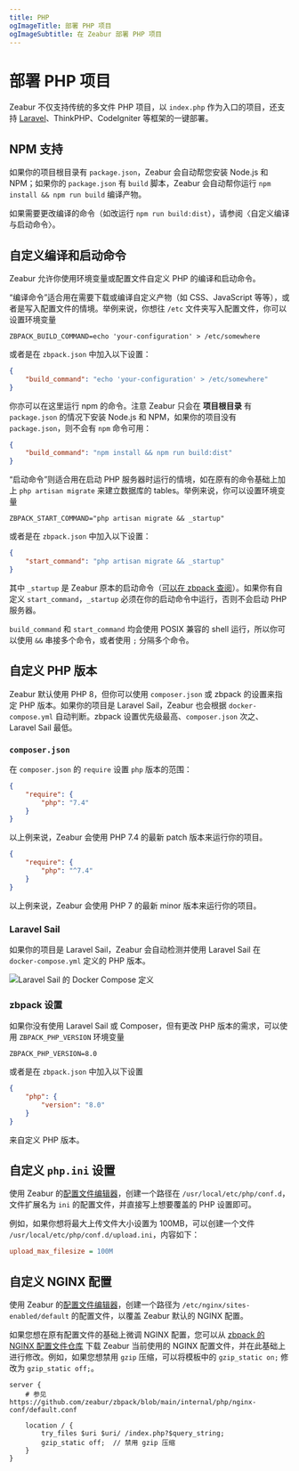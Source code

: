 ```yaml
---
title: PHP
ogImageTitle: 部署 PHP 项目
ogImageSubtitle: 在 Zeabur 部署 PHP 项目
---
```


# 部署 PHP 项目

Zeabur 不仅支持传统的多文件 PHP 项目，以 `index.php` 作为入口的项目，还支持 [Laravel](./php/laravel)、ThinkPHP、CodeIgniter 等框架的一键部署。

## NPM 支持

如果你的项目根目录有 `package.json`，Zeabur 会自动帮您安装 Node.js 和 NPM；如果你的 `package.json` 有 `build` 脚本，Zeabur 会自动帮你运行 `npm install && npm run build` 编译产物。

如果需要更改编译的命令（如改运行 `npm run build:dist`），请参阅〈自定义编译与启动命令〉。

## 自定义编译和启动命令

Zeabur 允许你使用环境变量或配置文件自定义 PHP 的编译和启动命令。

“编译命令”适合用在需要下载或编译自定义产物（如 CSS、JavaScript 等等），或者是写入配置文件的情境。举例来说，你想往 `/etc` 文件夹写入配置文件，你可以设置环境变量

```env
ZBPACK_BUILD_COMMAND=echo 'your-configuration' > /etc/somewhere
```

或者是在 `zbpack.json` 中加入以下设置：

```json
{
    "build_command": "echo 'your-configuration' > /etc/somewhere"
}
```

你亦可以在这里运行 npm 的命令。注意 Zeabur 只会在 **项目根目录** 有 `package.json` 的情况下安装 Node.js 和 NPM，如果你的项目没有 `package.json`，则不会有 `npm` 命令可用：

```json
{
    "build_command": "npm install && npm run build:dist"
}
```

“启动命令”则适合用在启动 PHP 服务器时运行的情境，如在原有的命令基础上加上 `php artisan migrate` 来建立数据库的 tables。举例来说，你可以设置环境变量

```env
ZBPACK_START_COMMAND="php artisan migrate && _startup"
```

或者是在 `zbpack.json` 中加入以下设置：

```json
{
    "start_command": "php artisan migrate && _startup"
}
```

其中 `_startup` 是 Zeabur 原本的启动命令（[可以在 zbpack 查阅](https://github.com/zeabur/zbpack/tree/main/internal/php)）。如果你有自定义 `start_command`，`_startup` 必须在你的启动命令中运行，否则不会启动 PHP 服务器。

`build_command` 和 `start_command` 均会使用 POSIX 兼容的 shell 运行，所以你可以使用 `&&` 串接多个命令，或者使用 `;` 分隔多个命令。

## 自定义 PHP 版本

Zeabur 默认使用 PHP 8，但你可以使用 `composer.json` 或 zbpack 的设置来指定 PHP 版本。如果你的项目是 Laravel Sail，Zeabur 也会根据 `docker-compose.yml` 自动判断。zbpack 设置优先级最高、`composer.json` 次之、Laravel Sail 最低。

### `composer.json`

在 `composer.json` 的 `require` 设置 `php` 版本的范围：

```json
{
    "require": {
        "php": "7.4"
    }
}
```

以上例来说，Zeabur 会使用 PHP 7.4 的最新 patch 版本来运行你的项目。

```json
{
    "require": {
        "php": "^7.4"
    }
}
```

以上例来说，Zeabur 会使用 PHP 7 的最新 minor 版本来运行你的项目。

### Laravel Sail

如果你的项目是 Laravel Sail，Zeabur 会自动检测并使用 Laravel Sail 在 `docker-compose.yml` 定义的 PHP 版本。

![Laravel Sail 的 Docker Compose 定义](/guides/php/laravel-sail-docker-compose.webp)

### zbpack 设置

如果你没有使用 Laravel Sail 或 Composer，但有更改 PHP 版本的需求，可以使用 `ZBPACK_PHP_VERSION` 环境变量

```env
ZBPACK_PHP_VERSION=8.0
```

或者是在 `zbpack.json` 中加入以下设置

```json
{
    "php": {
        "version": "8.0"
    }
}
```

来自定义 PHP 版本。

## 自定义 `php.ini` 设置

使用 Zeabur 的[配置文件编辑器](/deploy/config-edit)，创建一个路径在 `/usr/local/etc/php/conf.d`，文件扩展名为 `ini` 的配置文件，并直接写上想要覆盖的 PHP 设置即可。

例如，如果你想将最大上传文件大小设置为 100MB，可以创建一个文件 `/usr/local/etc/php/conf.d/upload.ini`，内容如下：

```ini
upload_max_filesize = 100M
```

## 自定义 NGINX 配置

使用 Zeabur 的[配置文件编辑器](/deploy/config-edit)，创建一个路径为 `/etc/nginx/sites-enabled/default` 的配置文件，以覆盖 Zeabur 默认的 NGINX 配置。

如果您想在原有配置文件的基础上微调 NGINX 配置，您可以从 [zbpack 的 NGINX 配置文件仓库](https://github.com/zeabur/zbpack/blob/main/internal/php/nginx-conf/default.conf) 下载 Zeabur 当前使用的 NGINX 配置文件，并在此基础上进行修改。例如，如果您想禁用 `gzip` 压缩，可以将模板中的 `gzip_static on;` 修改为 `gzip_static off;`。

```
server {
    # 参见 https://github.com/zeabur/zbpack/blob/main/internal/php/nginx-conf/default.conf

    location / {
        try_files $uri $uri/ /index.php?$query_string;
        gzip_static off;  // 禁用 gzip 压缩
	}
}
```
